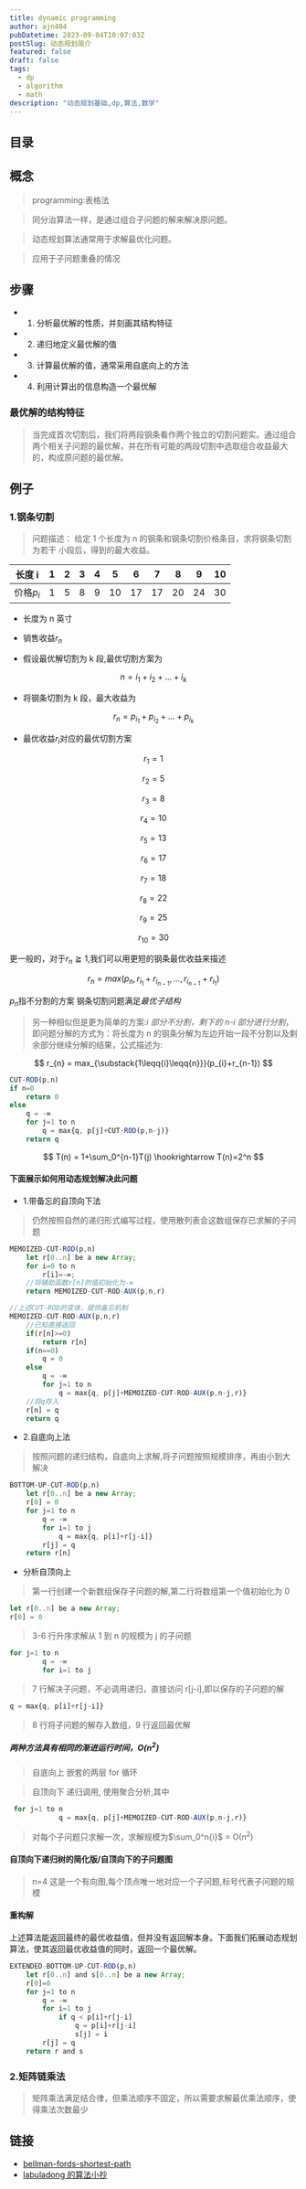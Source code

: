 ```yaml
---
title: dynamic programming
author: ajn404
pubDatetime: 2023-09-04T10:07:03Z
postSlug: 动态规划简介
featured: false
draft: false
tags:
  - dp
  - algorithm
  - math
description: "动态规划基础,dp,算法,数学"
---
```


## 目录

## 概念

> programming:表格法

> 同分治算法一样，是通过组合子问题的解来解决原问题。

> 动态规划算法通常用于求解最优化问题。

> 应用于子问题重叠的情况

## 步骤

- 1. 分析最优解的性质，并刻画其结构特征
- 2. 递归地定义最优解的值
- 3. 计算最优解的值，通常采用自底向上的方法
- 4. 利用计算出的信息构造一个最优解

### 最优解的结构特征

> 当完成首次切割后，我们将两段钢条看作两个独立的切割问题实。通过组合两个相关子问题的最优解，并在所有可能的两段切割中选取组合收益最大的，构成原问题的最优解。

## 例子

### 1.钢条切割

> 问题描述：
> 给定 1 个长度为 n 的钢条和钢条切割价格条目，求将钢条切割为若干
> 小段后，得到的最大收益。

| 长度 i      | 1   | 2   | 3   | 4   | 5   | 6   | 7   | 8   | 9   | 10  |
| ----------- | --- | --- | --- | --- | --- | --- | --- | --- | --- | --- |
| 价格$p_{i}$ | 1   | 5   | 8   | 9   | 10  | 17  | 17  | 20  | 24  | 30  |

- 长度为 n 英寸
- 销售收益$r_{n}$

- 假设最优解切割为 k 段,最优切割方案为

$$
n = i_{1}+i_{2}+...+i_{k}
$$

- 将钢条切割为 k 段，最大收益为

$$
r_{n} = p_{i_{1}} + p_{i_{2}} + ... + p_{i_{k}}
$$

- 最优收益$r_{i}$对应的最优切割方案

$$
r_{1} = 1 \tag{1=1无切割}
$$

$$
r_{2} = 5 \tag{2=2}
$$

$$
r_{3} = 8 \tag{3=3}
$$

$$
r_{4} = 10 \tag{4=2+2}
$$

$$
r_{5} = 13 \tag{5=3+2}
$$

$$
r_{6} = 17 \tag{6=6}
$$

$$
r_{7} = 18 \tag{7=6+1/7=2+2+3}
$$

$$
r_{8} = 22 \tag{8=6+2}
$$

$$
r_{9} = 25 \tag{9=6+3}
$$

$$
r_{10} = 30 \tag{10=10}
$$

更一般的，对于$r_{n}\geqq{1}$,我们可以用更短的钢条最优收益来描述

$$
r_{n} = max(p_n, r_{i_1}+r_{i_{n-1}},...,r_{i_{n-1}}+r_{i_1})
$$

$p_n$指不分割的方案
钢条切割问题满足*最优子结构*

> 另一种相似但是更为简单的方案:_i 部分不分割，剩下的 n-i 部分进行分割_，即问题分解的方式为：将长度为 n 的钢条分解为左边开始一段不分割以及剩余部分继续分解的结果，公式描述为:

$$
r_{n} = max_{\substack{1\leqq{i}\leqq{n}}}(p_{i}+r_{n-1})
$$

```js
CUT-ROD(p,n)
if n=0
    return 0
else
    q = -∞
    for j=1 to n
        q = max{q, p[j]+CUT-ROD(p,n-j)}
    return q
```

$$
T(n) = 1+\sum_0^{n-1}T(j) \hookrightarrow  T(n)=2^n
$$

#### 下面展示如何用动态规划解决此问题

- 1.带备忘的自顶向下法

> 仍然按照自然的递归形式编写过程，使用散列表会这数组保存已求解的子问题

```js
MEMOIZED-CUT-ROD(p,n)
    let r[0..n] be a new Array;
    for i=0 to n
        r[i]=-∞;
    //将辅助函数r[n]的值初始化为-∞
    return MEMOIZED-CUT-ROD-AUX(p,n,r)

//上述CUT-ROD的变体，提供备忘机制
MEMOIZED-CUT-ROD-AUX(p,n,r)
    //已知直接返回
    if(r[n]>=0)
        return r[n]
    if(n==0)
        q = 0
    else
        q = -∞
        for j=1 to n
            q = max{q, p[j]+MEMOIZED-CUT-ROD-AUX(p,n-j,r)}
    //将q存入
    r[n] = q
    return q
```

- 2.自底向上法

> 按照问题的递归结构，自底向上求解,将子问题按照规模排序，再由小到大解决

```js
BOTTOM-UP-CUT-ROD(p,n)
    let r[0..n] be a new Array;
    r[0] = 0
    for j=1 to n
        q = -∞
        for i=1 to j
            q = max{q, p[i]+r[j-i]}
        r[j] = q
    return r[n]
```

- 分析自顶向上

> 第一行创建一个新数组保存子问题的解,第二行将数组第一个值初始化为 0

```js
let r[0..n] be a new Array;
r[0] = 0
```

> 3-6 行升序求解从 1 到 n 的规模为 j 的子问题

```js
for j=1 to n
        q = -∞
        for i=1 to j
```

> 7 行解决子问题，不必调用递归，直接访问 r[j-i],即以保存的子问题的解

```js
q = max{q, p[i]+r[j-i]}
```

> 8 行将子问题的解存入数组，9 行返回最优解

##### 两种方法具有相同的渐进运行时间，$O(n^2)$

> 自底向上 嵌套的两层 for 循环

> 自顶向下 递归调用, 使用聚合分析,其中

```js
 for j=1 to n
            q = max{q, p[j]+MEMOIZED-CUT-ROD-AUX(p,n-j,r)}
```

> 对每个子问题只求解一次，求解规模为$\sum_0^n{i}$ = O($n^2$)

#### 自顶向下递归树的简化版/自顶向下的子问题图


<Graph client:load />

> n=4
> 这是一个有向图,每个顶点唯一地对应一个子问题,标号代表子问题的规模

#### 重构解

上述算法能返回最终的最优收益值，但并没有返回解本身。下面我们拓展动态规划算法，使其返回最优收益值的同时，返回一个最优解。

```js
EXTENDED-BOTTOM-UP-CUT-ROD(p,n)
    let r[0..n] and s[0..n] be a new Array;
    r[0]=0
    for j=1 to n
        q = -∞
        for i=1 to j
            if q < p[i]+r[j-i]
                q = p[i]+r[j-i]
                s[j] = i
        r[j] = q
    return r and s
```

### 2.矩阵链乘法

> 矩阵乘法满足结合律，但乘法顺序不固定，所以需要求解最优乘法顺序，使得乘法次数最少

## 链接

- [bellman-fords-shortest-path](https://algorithm-visualizer.org/dynamic-programming/bellman-fords-shortest-path)
- [labuladong 的算法小抄](https://labuladong.gitee.io/algo/intro/visualize/)
